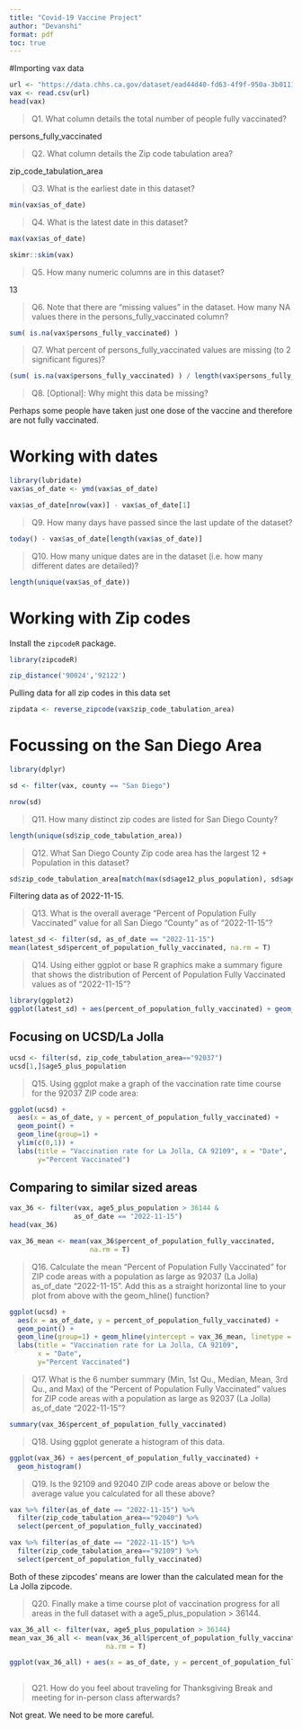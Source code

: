 ```yaml
---
title: "Covid-19 Vaccine Project"
author: "Devanshi"
format: pdf
toc: true
---
```


#Importing vax data

```r
url <- "https://data.chhs.ca.gov/dataset/ead44d40-fd63-4f9f-950a-3b0111074de8/resource/ec32eece-7474-4488-87f0-6e91cb577458/download/covid19vaccinesbyzipcode_test.csv"
vax <- read.csv(url)
head(vax)
```

> Q1. What column details the total number of people fully vaccinated? 

persons_fully_vaccinated

> Q2. What column details the Zip code tabulation area? 

zip_code_tabulation_area

> Q3. What is the earliest date in this dataset? 

```r
min(vax$as_of_date)
```

> Q4. What is the latest date in this dataset? 

```r
max(vax$as_of_date)
```

```r
skimr::skim(vax)
```

> Q5. How many numeric columns are in this dataset? 

13

> Q6. Note that there are “missing values” in the dataset. How many NA values there in the persons_fully_vaccinated column? 

```r
sum( is.na(vax$persons_fully_vaccinated) )
```


> Q7. What percent of persons_fully_vaccinated values are missing (to 2 significant figures)? 

```r
(sum( is.na(vax$persons_fully_vaccinated) ) / length(vax$persons_fully_vaccinated)) * 100
```


> Q8. [Optional]: Why might this data be missing?

Perhaps some people have taken just one dose of the vaccine and therefore are not fully vaccinated.

# Working with dates

```r
library(lubridate)
vax$as_of_date <- ymd(vax$as_of_date)
```

```r
vax$as_of_date[nrow(vax)] - vax$as_of_date[1]
```

> Q9. How many days have passed since the last update of the dataset? 

```r
today() - vax$as_of_date[length(vax$as_of_date)]
```


> Q10. How many unique dates are in the dataset (i.e. how many different dates are detailed)? 

```r
length(unique(vax$as_of_date))
```

# Working with Zip codes

Install the `zipcodeR` package. 

```r
library(zipcodeR)

zip_distance('90024','92122')
```

Pulling data for all zip codes in this data set

```r
zipdata <- reverse_zipcode(vax$zip_code_tabulation_area)
```

# Focussing on the San Diego Area

```r
library(dplyr)

sd <- filter(vax, county == "San Diego")

nrow(sd)
```

> Q11. How many distinct zip codes are listed for San Diego County? 

```r
length(unique(sd$zip_code_tabulation_area))
```


> Q12. What San Diego County Zip code area has the largest 12 + Population in this dataset? 

```r
sd$zip_code_tabulation_area[match(max(sd$age12_plus_population), sd$age12_plus_population)]
```

Filtering data as of 2022-11-15.

> Q13. What is the overall average “Percent of Population Fully Vaccinated” value for all San Diego “County” as of “2022-11-15”?

```r
latest_sd <- filter(sd, as_of_date == "2022-11-15")
mean(latest_sd$percent_of_population_fully_vaccinated, na.rm = T)
```

> Q14. Using either ggplot or base R graphics make a summary figure that shows the distribution of Percent of Population Fully Vaccinated values as of “2022-11-15”?

```r
library(ggplot2)
ggplot(latest_sd) + aes(percent_of_population_fully_vaccinated) + geom_histogram()
```

## Focusing on UCSD/La Jolla

```r
ucsd <- filter(sd, zip_code_tabulation_area=="92037")
ucsd[1,]$age5_plus_population
```

> Q15. Using ggplot make a graph of the vaccination rate time course for the 92037 ZIP code area:

```r
ggplot(ucsd) +
  aes(x = as_of_date, y = percent_of_population_fully_vaccinated) +
  geom_point() +
  geom_line(group=1) +
  ylim(c(0,1)) +
  labs(title = "Vaccination rate for La Jolla, CA 92109", x = "Date", 
       y="Percent Vaccinated")
```


## Comparing to similar sized areas

```r
vax_36 <- filter(vax, age5_plus_population > 36144 &
                as_of_date == "2022-11-15")
head(vax_36)

vax_36_mean <- mean(vax_36$percent_of_population_fully_vaccinated, 
                    na.rm = T)
```

> Q16. Calculate the mean “Percent of Population Fully Vaccinated” for ZIP code areas with a population as large as 92037 (La Jolla) as_of_date “2022-11-15”. Add this as a straight horizontal line to your plot from above with the geom_hline() function?

```r
ggplot(ucsd) +
  aes(x = as_of_date, y = percent_of_population_fully_vaccinated) +
  geom_point() +
  geom_line(group=1) + geom_hline(yintercept = vax_36_mean, linetype = "dashed", col = "red") + ylim(c(0,1)) +
  labs(title = "Vaccination rate for La Jolla, CA 92109", 
       x = "Date", 
       y="Percent Vaccinated")

```

> Q17. What is the 6 number summary (Min, 1st Qu., Median, Mean, 3rd Qu., and Max) of the “Percent of Population Fully Vaccinated” values for ZIP code areas with a population as large as 92037 (La Jolla) as_of_date “2022-11-15”?

```r
summary(vax_36$percent_of_population_fully_vaccinated)

```

> Q18. Using ggplot generate a histogram of this data.

```r
ggplot(vax_36) + aes(percent_of_population_fully_vaccinated) + 
  geom_histogram()
```

> Q19. Is the 92109 and 92040 ZIP code areas above or below the average value you calculated for all these above?

```r
vax %>% filter(as_of_date == "2022-11-15") %>%  
  filter(zip_code_tabulation_area=="92040") %>%
  select(percent_of_population_fully_vaccinated)
```

```r
vax %>% filter(as_of_date == "2022-11-15") %>%  
  filter(zip_code_tabulation_area=="92109") %>%
  select(percent_of_population_fully_vaccinated)
```
Both of these zipcodes' means are lower than the calculated mean for the La Jolla zipcode. 


> Q20. Finally make a time course plot of vaccination progress for all areas in the full dataset with a age5_plus_population > 36144.

```r
vax_36_all <- filter(vax, age5_plus_population > 36144)
mean_vax_36_all <- mean(vax_36_all$percent_of_population_fully_vaccinated, 
                        na.rm = T)

ggplot(vax_36_all) + aes(x = as_of_date, y = percent_of_population_fully_vaccinated, group = zip_code_tabulation_area) + geom_line(alpha=0.2, color= "blue") +  labs(x = "Date", 
                                                                                                                                                                               y = "Percent Vaccinated", title = "Vaccination rates across California", subtitle = "Only areas with a population above 36k are shown") + geom_hline(yintercept = mean_vax_36_all, linetype= "dashed")
```

> Q21. How do you feel about traveling for Thanksgiving Break and meeting for in-person class afterwards?

Not great. We need to be more careful.